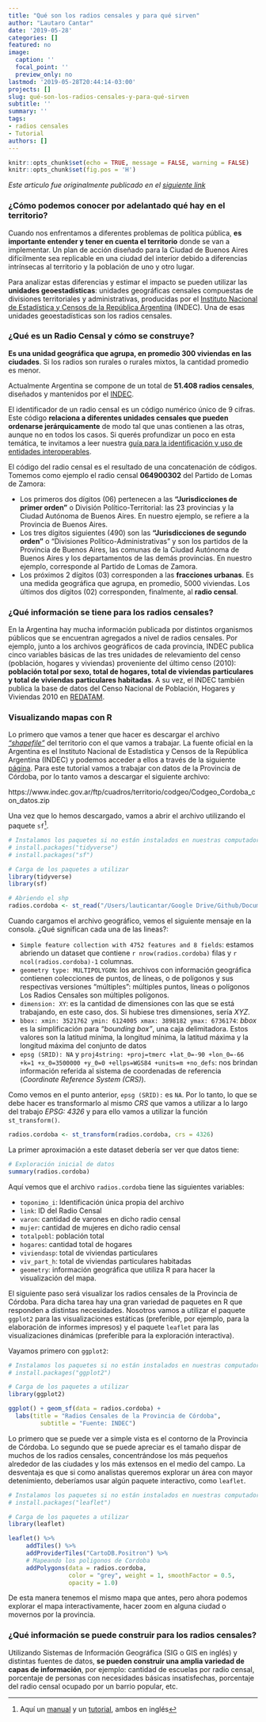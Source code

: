 ```yaml
---
title: "Qué son los radios censales y para qué sirven"
author: "Lautaro Cantar"
date: '2019-05-28'
categories: []
featured: no
image:
  caption: ''
  focal_point: ''
  preview_only: no
lastmod: '2019-05-28T20:44:14-03:00'
projects: []
slug: qué-son-los-radios-censales-y-para-qué-sirven
subtitle: ''
summary: ''
tags:
- radios censales
- Tutorial
authors: []
---
```



```r
knitr::opts_chunk$set(echo = TRUE, message = FALSE, warning = FALSE)
knitr::opts_chunk$set(fig.pos = 'H')
```

_Este articulo fue originalmente publicado en el [siguiente link](https://medium.com/datos-argentina/qu%C3%A9-son-los-radios-censales-y-para-qu%C3%A9-sirven-7c6099735d82)_

### ¿Cómo podemos conocer por adelantado qué hay en el territorio?

Cuando nos enfrentamos a diferentes problemas de política pública, **es importante entender y tener en cuenta el territorio** donde se van a implementar. Un plan de acción diseñado para la Ciudad de Buenos Aires difícilmente sea replicable en una ciudad del interior debido a diferencias intrínsecas al territorio y la población de uno y otro lugar.

Para analizar estas diferencias y estimar el impacto se pueden utilizar las **unidades geoestadísticas**: unidades geográficas censales compuestas de divisiones territoriales y administrativas, producidas por el [Instituto Nacional de Estadística y Censos de la República Argentina](https://www.indec.gov.ar/codgeo.asp) (INDEC). Una de esas unidades geoestadísticas son los radios censales.

### ¿Qué es un Radio Censal y cómo se construye?

**Es una unidad geográfica que agrupa, en promedio 300 viviendas en las ciudades**. Si los radios son rurales o rurales mixtos, la cantidad promedio es menor.

Actualmente Argentina se compone de un total de **51.408 radios censales**, diseñados y mantenidos por el [INDEC](https://geoservicios.indec.gov.ar/codgeo/index.php?pagina=definiciones).

El identificador de un radio censal es un código numérico único de 9 cifras. Este código **relaciona a diferentes unidades censales que pueden ordenarse jerárquicamente** de modo tal que unas contienen a las otras, aunque no en todos los casos. Si querés profundizar un poco en esta temática, te invitamos a leer nuestra [guía para la identificación y uso de entidades interoperables](https://datosgobar.github.io/paquete-apertura-datos/guia-interoperables/#guia-para-la-identificacion-y-uso-de-entidades-interoperables).

<!-- ![Foto](gallery/radios_example.png) -->

El código del radio censal es el resultado de una concatenación de códigos. Tomemos como ejemplo el radio censal **064900302** del Partido de Lomas de Zamora:

* Los primeros dos dígitos (06) pertenecen a las **“Jurisdicciones de primer orden”** o División Político-Territorial: las 23 provincias y la Ciudad Autónoma de Buenos Aires. En nuestro ejemplo, se refiere a la Provincia de Buenos Aires.
* Los tres dígitos siguientes (490) son las **“Jurisdicciones de segundo orden”** o “Divisiones Político-Administrativas” y son los partidos de la Provincia de Buenos Aires, las comunas de la Ciudad Autónoma de Buenos Aires y los departamentos de las demás provincias. En nuestro ejemplo, corresponde al Partido de Lomas de Zamora.
* Los próximos 2 dígitos (03) corresponden a las **fracciones urbanas**. Es una medida geográfica que agrupa, en promedio, 5000 viviendas.
Los últimos dos dígitos (02) corresponden, finalmente, al **radio censal**.


### ¿Qué información se tiene para los radios censales?

En la Argentina hay mucha información publicada por distintos organismos públicos que se encuentran agregados a nivel de radios censales. Por ejemplo, junto a los archivos geográficos de cada provincia, INDEC publica cinco variables básicas de las tres unidades de relevamiento del censo (población, hogares y viviendas) proveniente del último censo (2010): **población total por sexo, total de hogares, total de viviendas particulares y total de viviendas particulares habitadas**. A su vez, el INDEC también publica la base de datos del Censo Nacional de Población, Hogares y Viviendas 2010 en [REDATAM](https://redatam.indec.gob.ar/argbin/RpWebEngine.exe/PortalAction?BASE=CPV2010B).


### Visualizando mapas con R

Lo primero que vamos a tener que hacer es descargar el archivo [_“shapefile”_](https://es.wikipedia.org/wiki/Shapefile) del territorio con el que vamos a trabajar. La fuente oficial en la Argentina es el Instituto Nacional de Estadística y Censos de la República Argentina (INDEC) y podemos acceder a ellos a través de la siguiente [página](https://www.indec.gov.ar/codgeo.asp). Para este tutorial vamos a trabajar con datos de la Provincia de Córdoba, por lo tanto vamos a descargar el siguiente archivo:

https://www.indec.gov.ar/ftp/cuadros/territorio/codgeo/Codgeo_Cordoba_con_datos.zip

Una vez que lo hemos descargado, vamos a abrir el archivo utilizando el paquete `sf`^[Aquí un [manual](https://cran.r-project.org/web/packages/sf/sf.pdf) y un [tutorial](https://cran.r-project.org/web/packages/sf/vignettes/sf1.html), ambos en inglés]. 

```r
# Instalamos los paquetes si no están instalados en nuestras computadoras
# install.packages("tidyverse")
# install.packages("sf")

# Carga de los paquetes a utilizar
library(tidyverse)
library(sf)

# Abriendo el shp
radios.cordoba <- st_read("/Users/lauticantar/Google Drive/Github/Documentos_blog/Codgeo_Cordoba_con_datos/", layer = "Cordoba_con_datos") 
```

Cuando cargamos el archivo geográfico, vemos el siguiente mensaje en la consola. ¿Qué significan cada una de las lineas?:

* `Simple feature collection with 4752 features and 8 fields`: estamos abriendo un dataset que contiene `r nrow(radios.cordoba)` filas y `r ncol(radios.cordoba)-1` columnas.
* `geometry type: MULTIPOLYGON`: los archivos con información geográfica contienen colecciones de puntos, de líneas, o de polígonos y sus respectivas versiones "múltiples": múltiples puntos, líneas o polígonos Los Radios Censales son múltiples polígonos.
* `dimension: XY`: es la cantidad de dimensiones con las que se está trabajando, en este caso, dos. Si hubiese tres dimensiones, sería _XYZ_.
* `bbox: xmin: 3521762 ymin: 6124005 xmax: 3898182 ymax: 6736174`: _bbox_ es la simplificación para _"bounding box"_, una caja delimitadora. Estos valores son la latitud mínima, la longitud mínima, la latitud máxima y la longitud máxima del conjunto de datos
* `epsg (SRID): NA` y `proj4string: +proj=tmerc +lat_0=-90 +lon_0=-66 +k=1 +x_0=3500000 +y_0=0 +ellps=WGS84 +units=m +no_defs`: nos brindan información referida al sistema de coordenadas de referencia (_Coordinate Reference System (CRS)_). 

Como vemos en el punto anterior, `epsg (SRID):` es `NA`. Por lo tanto, lo que se debe hacer es transformarlo al mismo _CRS_ que vamos a utilizar a lo largo del trabajo *EPSG: 4326* y para ello vamos a utilizar la función `st_transform()`.

```r
radios.cordoba <- st_transform(radios.cordoba, crs = 4326)
```

La primer aproximación a este dataset debería ser ver que datos tiene:

```r
# Exploración inicial de datos
summary(radios.cordoba)
```

Aquí vemos que el archivo `radios.cordoba` tiene las siguientes variables:

* `toponimo_i`: Identificación única propia del archivo
* `link`: ID del Radio Censal 
* `varon`: cantidad de varones en dicho radio censal
* `mujer`: cantidad de mujeres en dicho radio censal
* `totalpobl`: población total 
* `hogares`: cantidad total de hogares
* `viviendasp`: total de viviendas particulares
* `viv_part_h`:  total de viviendas particulares habitadas
* `geometry`: información geográfica que utiliza R para hacer la visualización del mapa.

El siguiente paso será visualizar los radios censales de la Provincia de Córdoba. Para dicha tarea hay una gran variedad de paquetes en R que responden a distintas necesidades. Nosotros vamos a utilizar el paquete `ggplot2` para las visualizaciones estáticas (preferible, por ejemplo, para la elaboración de informes impresos) y el paquete `leaflet` para las visualizaciones dinámicas (preferible para la exploración interactiva). 

Vayamos primero con `ggplot2`:

```r
# Instalamos los paquetes si no están instalados en nuestras computadoras
# install.packages("ggplot2")

# Carga de los paquetes a utilizar
library(ggplot2)

ggplot() + geom_sf(data = radios.cordoba) +
  labs(title = "Radios Censales de la Provincia de Córdoba",
         subtitle = "Fuente: INDEC")
```

Lo primero que se puede ver a simple vista es el contorno de la Provincia de Córdoba. Lo segundo que se puede apreciar es el tamaño dispar de muchos de los radios censales, concentrándose los más pequeños alrededor de las ciudades y los más extensos en el medio del campo. La desventaja es que si como analistas queremos explorar un área con mayor detenimiento, deberíamos usar algún paquete interactivo, como `leaflet`.

```r
# Instalamos los paquetes si no están instalados en nuestras computadoras
# install.packages("leaflet")

# Carga de los paquetes a utilizar
library(leaflet)

leaflet() %>%
     addTiles() %>%
     addProviderTiles("CartoDB.Positron") %>%
     # Mapeando los poligonos de Cordoba
     addPolygons(data = radios.cordoba,
                 color = "grey", weight = 1, smoothFactor = 0.5,
                 opacity = 1.0)
```

De esta manera tenemos el mismo mapa que antes, pero ahora podemos explorar el mapa interactivamente, hacer zoom en alguna ciudad o movernos por la provincia.

### ¿Qué información se puede construir para los radios censales?

Utilizando Sistemas de Información Geográfica (SIG o GIS en inglés) y distintas fuentes de datos, **se pueden construir una amplia variedad de capas de información**, por ejemplo: cantidad de escuelas por radio censal, porcentaje de personas con necesidades básicas insatisfechas, porcentaje del radio censal ocupado por un barrio popular, etc.
